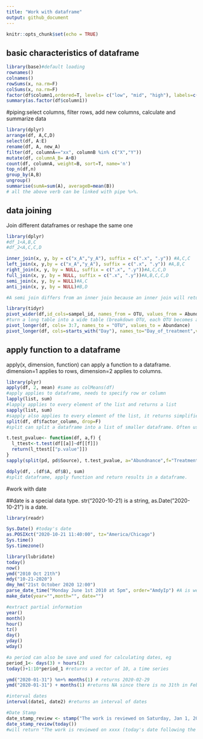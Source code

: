 ```yaml
---
title: "Work with dataframe"
output: github_document
---
```


```r
knitr::opts_chunk$set(echo = TRUE)
```

## basic characteristics of dataframe
```r
library(base)#default loading
rownames()
colnames()
rowSums(x, na.rm=F) 
colSums(x, na.rm=F)
factor(df$column1,ordered=T, levels= c("low", "mid", "high"), labels=c("L","M","H"))
summary(as.factor(df$column1))
```

#piping:select columns, filter rows, add new columns, calculate and summarize data
```r
library(dplyr)
arrange(df, A,C,D)
select(df, A:E)
rename(df, A, new_A)
filter(df, columnA=="xx", columnB %in% c("X","Y"))
mutate(df, columnA_B= A+B)
count(df, columnA, weight=B, sort=T, name='n')
top_n(df,n)
group_by(A,B)
ungroup()
summarise(sumA=sum(A), averageB=mean(B))
# all the above verb can be linked with pipe %>%.
```

## data joining

Join different dataframes or reshape the same one 
```r
library(dplyr)
#df_1<A,B,C
#df_2<A,C,C,D

inner_join(x, y, by = c("x_A","y_A"), suffix = c(".x", ".y")) #A,C,C
left_join(x, y,by = c("x_A","y_A"), suffix = c(".x", ".y")) #A,B,C
right_join(x, y, by = NULL, suffix = c(".x", ".y"))#A,C,C,D
full_join(x, y, by = NULL, suffix = c(".x", ".y"))#A,B,C,C,D
semi_join(x, y, by = NULL)#A,C
anti_join(x, y, by = NULL)#B,D

#A semi join differs from an inner join because an inner join will return one row of x for each matching row of y, where a semi join will never duplicate rows of x.

library(tidyr)
pivot_wider(df,id_cols=sampel_id, names_from = OTU, values_from = Abundance)
#turn a long table into a wide table (breakdown OTU, each OTU becomes a new column, the value is the abundance)
pivot_longer(df, cols= 3:7, names_to = "OTU", values_to = Abundance)
pivot_longer(df, cols=starts_with("Day"), names_to="Day_of_treatment",values_to="rank")
```

## apply function to a dataframe

apply(x, dimension, function)
can apply a function to a dataframe. dimension=1 applies to rows, dimension=2 applies to columns.

```r
library(plyr)
apply(df, 2, mean) #same as colMeans(df)
#apply applies to dataframe, needs to specify row or column
lapply(list, sum)
#lapply applies to every element of the list and returns a list
sapply(list, sum)
#sapply also applies to every element of the list, it returns simplified data, e.g., if returns one element each list, it will be turned into a vector instead of a list.
split(df, df$factor_column, drop=F)
#split can split a dataframe into a list of smaller dataframe. Often used with sapply. For example:

t.test_pvalue<- function(df, a,f) {
  l_ttest<-t.test(df[[a]]~df[[f]])
  return(l_ttest[["p.value"]])
}
sapply(split(pd, pd$Source), t.test_pvalue, a="Abundnance",f="Treatment")

ddply(df, .(df$A, df$B), sum)
#split dataframe, apply function and return results in a dataframe.
```

#work with date 

##date is a special data type. str("2020-10-21) is a string, as.Date("2020-10-21") is a date. 
```r
library(readr)

Sys.Date() #today's date
as.POSIXct("2020-10-21 11:40:00", tz="America/Chicago")
Sys.time()
Sys.timezone()

library(lubridate)
today()
now()
ymd("2010 Oct 21th")
mdy("10-21-2020")
dmy_hm("21st October 2020 12:00")
parse_date_time("Monday June 1st 2010 at 5pm", order="AmdyIp") #A is week of the day, I indicates 12 hour time, p is pm.
make_date(year="",month="", date="")

#extract partial information
year()
month()
hour()
tz()
day()
yday()
wday()

#a period can also be save and used for calculating dates, eg
period_1<- days(3) + hours(2)
today()+1:10*period_1 #returns a vector of 10, a time series

ymd("2020-01-31") %m+% months(1) # returns 2020-02-29
ymd("2020-01-31") + months(1) #returns NA since there is no 31th in Feb. 

#interval dates
interval(date1, date2) #returns an interval of dates

#Date Stamp 
date_stamp_review <- stamp("The work is reviewed on Saturday, Jan 1, 2000")
date_stamp_review(today())
#will return "The work is reviewed on xxxx (today's date following the above format)

```
